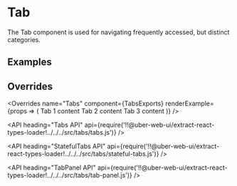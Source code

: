 <!--
Copyright (c) 2018 Uber Technologies, Inc.

This source code is licensed under the MIT license found in the
LICENSE file in the root directory of this source tree.
-->





# Tab

The Tab component is used for navigating frequently accessed, but distinct categories.

## Examples

<Example title="Tab Basic Usage" path="examples/tabs/basic.js">
  <TabBasic />
</Example>

<Example title="Tab Vertical Usage" path="examples/tabs/vertical.js">
  <TabVertical />
</Example>

<Example title="Tab Controlled Usage" path="examples/tabs/controlled.js">
  <TabControlled />
</Example>

## Overrides

<Overrides
  name="Tabs"
  component={TabsExports}
  renderExample={props => (
    <StatefulTabs activeKey="1" overrides={props.overrides}>
      <TabPanel overrides={props.overrides} title="Tab Link 1">
        Tab 1 content
      </TabPanel>
      <TabPanel overrides={props.overrides} title="Tab Link 2">
        Tab 2 content
      </TabPanel>
      <TabPanel overrides={props.overrides} title="Tab Link 3">
        Tab 3 content
      </TabPanel>
    </StatefulTabs>
  )}
/>

<API
  heading="Tabs API"
  api={require('!!@uber-web-ui/extract-react-types-loader!../../../src/tabs/tabs.js')}
/>

<API
  heading="StatefulTabs API"
  api={require('!!@uber-web-ui/extract-react-types-loader!../../../src/tabs/stateful-tabs.js')}
/>

<API
  heading="TabPanel API"
  api={require('!!@uber-web-ui/extract-react-types-loader!../../../src/tabs/tab-panel.js')}
/>
